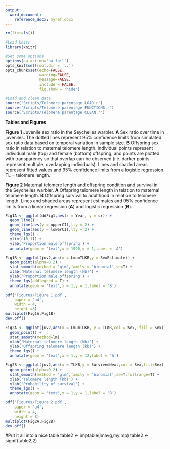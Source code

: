 ```yaml
---
output:
  word_document:
    reference_docx: myref.docx
---
```


```r

rm(list=ls())

#Load knitr
library(knitr)

#Set some options
options(na.action='na.fail')
opts_knit$set(root.dir = '..')
opts_chunk$set(echo=FALSE,
               warning=FALSE,
               message=FALSE,
               include = FALSE,
               fig.show = 'hide')

```

```r

#Load and clean data
source('Scripts/Telomere parentage LOAD.r')
source('Scripts/Telomere parentage FUNCTIONS.r')
source('Scripts/Telomere parentage CLEAN.r')


```


**Tables and Figures**

**Figure 1** Juvenile sex ratio in the Seychelles warbler. **A** Sex ratio over time in juveniles. The dotted lines represent 95% confidence limits from simulated sex ratio data based on temporal variation in sample size. **B** Offspring sex ratio in relation to maternal telomere length. Individual points represent individual male (top) and female (bottom) offspring, and points are plotted with transparency so that overlap can be observed (i.e. darker points represent multiple, overlapping individuals). Lines and shaded areas represent fitted values and 95% confidence limits from a logistic regression. TL = telomere length.



**Figure 2** Maternal telomere length and offspring condition and survival in the Seychelles warbler. **A** Offspring telomere length in telation to maternal telomere length. **B** Offspring survival to adulthood in relation to telomere length. Lines and shaded areas represent estimates and 95% confidence limits from a linear regression (**A**) and logistic regression (**B**).



```r

Fig1A <- ggplot(ddFig1,aes(x = Year, y = sr)) +
  geom_line() +
  geom_line(aes(y = upperCI),lty = 2) +
  geom_line(aes(y = lowerCI),lty = 2) +
  theme_lgs() +
  ylim(c(0,1)) +
  ylab('Proportion male offspring') +  
  annotate(geom = 'text',x = 1990,y = 1,label = 'A')

Fig1B <- ggplot(juv2,aes(x = LmumTLKB,y = SexEstimate)) +
  geom_point(alpha=0.2) +
  stat_smooth(method = 'glm',family = 'binomial',se=T) +
  xlab('Maternal telomere length (kb)') +
  ylab('Proportion male offspring') +
  theme_lgs(addlegend = T) +
  annotate(geom = 'text',x = 1,y = 1,label = 'B')

pdf('Figures/Figure 1.pdf',
    paper = 'a4',
    width = 4,
    height =8)
multiplot(Fig1A,Fig1B)
dev.off()

```

```r


Fig2A <- ggplot(juv2,aes(x = LmumTLKB, y = TLKB,col = Sex, fill = Sex)) +
  geom_point() +
  stat_smooth(method=lm) +
  xlab('Maternal telomere length (kb)') +
  ylab('Offspring telomere length (kb)') +
  theme_lgs() +
  annotate(geom = 'text',x = 1,y = 12,label = 'A')

Fig2B <- ggplot(juv2,aes(x = TLKB,y = SurvivedNext,col = Sex,fill=Sex)) +
  geom_point(alpha=0.2) +
  stat_smooth(method = 'glm',family = 'binomial',se=T,fullrange=T) +
  xlab('Telomere length (kb)') +
  ylab('Probability of survival') +
  theme_lgs() +
  annotate(geom = 'text',x = 1,y = 1,label = 'B')

pdf('Figures/Figure 2.pdf',
    paper = 'a4',
    width = 4,
    height = 8)
multiplot(Fig2A,Fig2B)
dev.off()
```

#Put it all into a nice table
table2 <- imptable(lmavg,myimp)
table2 <- signif(table2,2)


